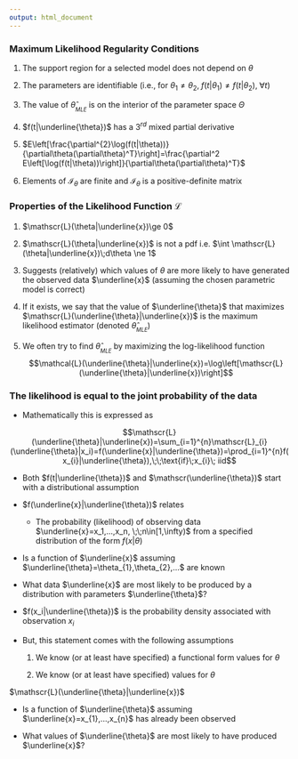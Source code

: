 ```yaml
---
output: html_document
---
```


### Maximum Likelihood Regularity Conditions

1) The support region for a selected model does not depend on $\theta$

2) The parameters are identifiable (i.e., for $\theta_1\ne\theta_2,\; f(t|\theta_1)\ne f(t|\theta_2), \;\forall t$)

3) The value of $\hat{\theta}_{_{MLE}}$ is on the interior of the parameter space $\Theta$

4) $f(t|\underline{\theta})$ has a $3^{rd}$ mixed partial derivative

5) $E\left[\frac{\partial^{2}\log(f(t|\theta))}{\partial\theta(\partial\theta)^T}\right]=\frac{\partial^2 E\left[\log(f(t|\theta))\right]}{\partial\theta(\partial\theta)^T}$

6) Elements of $\mathscr{I}_{\theta}$ are finite and $\mathscr{I}_{\theta}$ is a positive-definite matrix

### Properties of the Likelihood Function $\mathscr{L}$

1) $\mathscr{L}(\theta|\underline{x})\ge 0$

2) $\mathscr{L}(\theta|\underline{x})$ is not a pdf i.e. $\int \mathscr{L}(\theta|\underline{x})\;d\theta \ne 1$

3) Suggests (relatively) which values of $\theta$ are more likely to have generated the observed data $\underline{x}$ (assuming the chosen parametric model is correct)

4) If it exists, we say that the value of $\underline{\theta}$ that maximizes $\mathscr{L}(\underline{\theta}|\underline{x})$ is the maximum likelihood estimator (denoted $\hat{\theta}_{_{MLE}}$)

5) We often try to find $\hat{\theta}_{_{MLE}}$ by maximizing the log-likelihood function 
$$\mathcal{L}(\underline{\theta}|\underline{x})=\log\left[\mathscr{L}(\underline{\theta}|\underline{x})\right]$$

### The likelihood is equal to the joint probability of the data

- Mathematically this is expressed as

$$\mathscr{L}(\underline{\theta}|\underline{x})=\sum_{i=1}^{n}\mathscr{L}_{i}(\underline{\theta}|x_i)=f(\underline{x}|\underline{\theta})=\prod_{i=1}^{n}f(x_{i}|\underline{\theta}),\;\;\text{if}\;x_{i}\; iid$$

- Both $f(t|\underline{\theta})$ and $\mathscr(\underline{\theta})$ start with a distributional assumption

- $f(\underline{x}|\underline{\theta})$ relates 

    + The probability (likelihood) of observing data $\underline{x}=x_1,...,x_n, \;\;n\in[1,\infty)$ from a specified distribution of the form $f(x|\theta)$ 

- Is a function of $\underline{x}$ assuming $\underline{\theta}=\theta_{1},\theta_{2},...$ are <focus>known</focus>

- What data $\underline{x}$ are most likely to be produced by a distribution with parameters $\underline{\theta}$?


- $f(x_i|\underline{\theta})$ is the probability density associated with observation $x_i$

- But, this statement comes with the following assumptions

    1) We know (or at least have specified) a functional form values for $\theta$
    
    2) We know (or at least have specified) values for $\theta$

$\mathscr{L}(\underline{\theta}|\underline{x})$ 

- Is a function of $\underline{\theta}$ assuming $\underline{x}=x_{1},...,x_{n}$ has already been observed

- What values of $\underline{\theta}$ are most likely to have produced $\underline{x}$?



